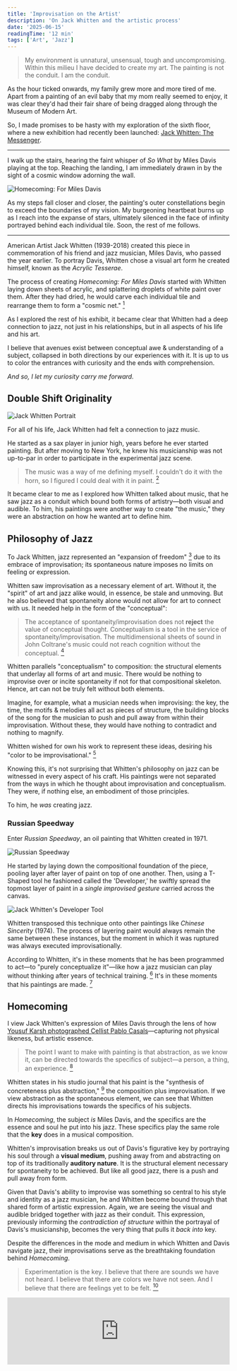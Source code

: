 ```yaml
---
title: 'Improvisation on the Artist'
description: 'On Jack Whitten and the artistic process'
date: '2025-06-15'
readingTime: '12 min'
tags: ['Art', 'Jazz']
---
```


<TOC title="Improvisation on the Artist" />

> My environment is unnatural, unsensual, tough and uncompromising. Within this milieu I have decided to create my art. The painting is not the conduit. I am the conduit.

As the hour ticked onwards, my family grew more and more tired of me. Apart from a painting of an evil baby that my mom really seemed to enjoy, it was clear they'd had their fair share of being dragged along through the Museum of Modern Art.

So, I made promises to be hasty with my exploration of the sixth floor, where a new exhibition had recently been launched: [Jack Whitten: The Messenger](https://www.moma.org/calendar/exhibitions/5785).

---

I walk up the stairs, hearing the faint whisper of _So What_ by Miles Davis playing at the top. Reaching the landing, I am immediately drawn in by the sight of a cosmic window adorning the wall.

<Img
  src="/images/Homecoming.jpg"
  alt="Homecoming: For Miles Davis"
  caption="Jack Whitten, Homecoming: For Miles Davis, 1992. Image courtesy of Julian Myers and Joanna Szupinska"
/>

As my steps fall closer and closer, the painting's outer constellations begin to exceed the boundaries of my vision. My burgeoning heartbeat burns up as I reach into the expanse of stars, ultimately silenced in the face of infinity portrayed behind each individual tile. Soon, the rest of me follows.

---

American Artist Jack Whitten (1939-2018) created this piece in commemoration of his friend and jazz musician, Miles Davis, who passed the year earlier. To portray Davis, Whitten chose a visual art form he created himself, known as the _Acrylic Tesserae_.

The process of creating _Homecoming: For Miles Davis_ started with Whitten laying down sheets of acrylic, and splattering droplets of white paint over them. After they had dried, he would carve each individual tile and rearrange them to form a "cosmic net." [^1]

As I explored the rest of his exhibit, it became clear that Whitten had a deep connection to jazz, not just in his relationships, but in all aspects of his life and his art.

I believe that avenues exist between conceptual awe & understanding of a subject, collapsed in both directions by our experiences with it. It is up to us to color the entrances with curiosity and the ends with comprehension.

_And so, I let my curiosity carry me forward._

## Double Shift Originality

<Img
  src="/images/Jack Whitten 2.jpg"
  alt="Jack Whitten Portrait"
  caption="Portrait of Jack Whitten, 1973. © Jack Whitten Estate. Courtesy the Estate and Hauser & Wirth"
/>

For all of his life, Jack Whitten had felt a connection to jazz music.

He started as a sax player in junior high, years before he ever started painting. But after moving to New York, he knew his musicianship was not up-to-par in order to participate in the experimental jazz scene.

> The music was a way of me defining myself. I couldn't do it with the horn, so I figured I could deal with it in paint. [^2]

It became clear to me as I explored how Whitten talked about music, that he saw jazz as a conduit which bound both forms of artistry—both visual and audible. To him, his paintings were another way to create "the music," they were an abstraction on how he wanted art to define him.

## Philosophy of Jazz

To Jack Whitten, jazz represented an "expansion of freedom" [^3] due to its embrace of improvisation; its spontaneous nature imposes no limits on feeling or expression.

Whitten saw improvisation as a necessary element of art. Without it, the "spirit" of art and jazz alike would, in essence, be stale and unmoving. But he also believed that spontaneity alone would not allow for art to connect with us. It needed help in the form of the "conceptual":

> The acceptance of spontaneity/improvisation does not **reject** the value of conceptual thought. Conceptualism is a tool in the service of spontaneity/improvisation. The multidimensional sheets of sound in John Coltrane's music could not reach cognition without the conceptual. [^4]

Whitten parallels "conceptualism" to composition: the structural elements that underlay all forms of art and music. There would be nothing to improvise over or incite spontaneity if not for that compositional skeleton. Hence, art can not be truly felt without both elements.

Imagine, for example, what a musician needs when improvising: the key, the time, the motifs & melodies all act as pieces of structure, the building blocks of the song for the musician to push and pull away from within their improvisation. Without these, they would have nothing to contradict and nothing to magnify.

Whitten wished for own his work to represent these ideas, desiring his "color to be improvisational." [^5]

Knowing this, it's not surprising that Whitten's philosophy on jazz can be witnessed in every aspect of his craft. His paintings were not separated from the ways in which he thought about improvisation and conceptualism. They were, if nothing else, an embodiment of those principles.

To him, he _was_ creating jazz.

### Russian Speedway

Enter _Russian Speedway_, an oil painting that Whitten created in 1971.

<Img
  src="/images/Russian Speedway.jpg"
  alt="Russian Speedway"
  caption="Jack Whitten, Russian Speedway, 1971. Image courtesy of Hauser & Wirth"
/>

He started by laying down the compositional foundation of the piece, pooling layer after layer of paint on top of one another. Then, using a T-Shaped tool he fashioned called the 'Developer,' he swiftly spread the topmost layer of paint in a _single improvised gesture_ carried across the canvas.

<Img
  src="/images/the developer.webp"
  alt="Jack Whitten's Developer Tool"
  caption="Jack Whitten's 'Developer,' 1970. Image courtesy of The New York Times"
/>

Whitten transposed this technique onto other paintings like _Chinese Sincerity_ (1974). The process of layering paint would always remain the same between these instances, but the moment in which it was ruptured was always executed improvisationally.

According to Whitten, it's in these moments that he has been programmed to act—to "purely conceptualize it"—like how a jazz musician can play without thinking after years of technical training. [^6] It's in these moments that his paintings are made. [^7]

## Homecoming

I view Jack Whitten's expression of Miles Davis through the lens of how [Yousuf Karsh photographed Cellist Pablo Casals](https://karsh.org/photographs/pablo-casals/)—capturing not physical likeness, but artistic essence.

> The point I want to make with painting is that abstraction, as we know it, can be
> directed towards the specifics of subject—a person, a thing, an experience. [^8]

Whitten states in his studio journal that his paint is the "synthesis of concreteness plus abstraction," [^9] the composition plus improvisation. If we view abstraction as the spontaneous element, we can see that Whitten directs his improvisations towards the specifics of his subjects.

In _Homecoming_, the subject _is_ Miles Davis, and the specifics are the essence and soul he put into his jazz. These specifics play the same role that the **key** does in a musical composition.

Whitten's improvisation breaks us out of Davis's figurative key by portraying his soul through a **visual medium**, pushing away from and abstracting on top of its traditionally **auditory nature**. It is the structural element necessary for spontaneity to be achieved. But like all good jazz, there is a push and pull away from form.

Given that Davis's ability to improvise was something so central to his style and identity as a jazz musician, he and Whitten become bound through that shared form of artistic expression. Again, we are seeing the visual and audible bridged together with jazz as their conduit.
This expression, previously informing the _contradiction of structure_ within the portrayal of Davis's musicianship, becomes the very thing that pulls it _back into_ key.

Despite the differences in the mode and medium in which Whitten and Davis navigate jazz, their improvisations serve as the breathtaking foundation behind _Homecoming_.

> Experimentation is the key. I believe that there are sounds we have not heard. I believe that there are colors we have not seen. And I believe that there are feelings yet to be felt. [^10]

<StarDivider />

<iframe
  src="https://open.spotify.com/embed/track/4vLYewWIvqHfKtJDk8c8tq?utm_source=generator"
  width="100%"
  height="152"
  frameBorder="0"
  allow="autoplay; clipboard-write; encrypted-media; fullscreen; picture-in-picture"
  loading="lazy"
/>

[^1]: Museum of Modern Art. Wall caption for Jack Whitten, Homecoming: For Miles Davis, 1992.

[^2]: Museum of Modern Art. ["Jack Whitten Light Sheet I. 1969."](https://www.moma.org/audio/playlist/345/4699)

[^3]: Whitten, Jack. _Notes from the Woodshed_, p. 316.

[^4]: Whitten, Jack. _Notes from the Woodshed_, p. 411.

[^5]: Whitten, Jack. _Notes from the Woodshed_, p. 283.

[^6]: Sortor, Emily. ["Jack Whitten's Memorial Paintings."](https://walkerart.org/magazine/jack-whittens-memorial-paintings-2/) _Walker Art Center Magazine_.

[^7]: Sung, Victoria. ["Jack Whitten and the Philosophy of Jazz."](https://walkerart.org/magazine/jack-whitten-and-the-philosophy-of-jazz/) _Walker Art Center Magazine_.

[^8]: Alexander Gray Associates. ["Jack Whitten in Conversation."](http://prod-images.exhibit-e.com/www_alexandergray_com/Whitten_Exhibition_Catalogue_9_11_2013.pdf), p. 3.

[^9]: Whitten, Jack. _Notes from the Woodshed_, p. 367.

[^10]: Whitten, Jack. _Notes from the Woodshed_, p. 410.
